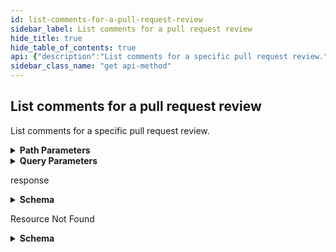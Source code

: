 ```yaml
---
id: list-comments-for-a-pull-request-review
sidebar_label: List comments for a pull request review
hide_title: true
hide_table_of_contents: true
api: {"description":"List comments for a specific pull request review.","externalDocs":{"description":"API method documentation","url":"https://docs.github.com/rest/reference/pulls#list-comments-for-a-pull-request-review"},"operationId":"pulls/list-comments-for-review","parameters":[{"in":"path","name":"owner","required":true,"schema":{"type":"string"}},{"in":"path","name":"repo","required":true,"schema":{"type":"string"}},{"in":"path","name":"pull_number","required":true,"schema":{"type":"integer"}},{"description":"review_id parameter","in":"path","name":"review_id","required":true,"schema":{"type":"integer"}},{"description":"Results per page (max 100).","in":"query","name":"per_page","schema":{"default":30,"type":"integer"}},{"description":"Page number of the results to fetch.","in":"query","name":"page","schema":{"default":1,"type":"integer"}}],"responses":{"200":{"content":{"application/json":{"examples":{"default":{"value":[{"_links":{"html":{"href":"https://github.com/octocat/Hello-World/pull/1#discussion-diff-1"},"pull_request":{"href":"https://api.github.com/repos/octocat/Hello-World/pulls/1"},"self":{"href":"https://api.github.com/repos/octocat/Hello-World/pulls/comments/1"}},"author_association":"NONE","body":"Great stuff!","commit_id":"6dcb09b5b57875f334f61aebed695e2e4193db5e","created_at":"2011-04-14T16:00:49.000Z","diff_hunk":"@@ -16,33 +16,40 @@ public class Connection : IConnection...","html_url":"https://github.com/octocat/Hello-World/pull/1#discussion-diff-1","id":10,"in_reply_to_id":8,"node_id":"MDI0OlB1bGxSZXF1ZXN0UmV2aWV3Q29tbWVudDEw","original_commit_id":"9c48853fa3dc5c1c3d6f1f1cd1f2743e72652840","original_position":4,"path":"file1.txt","position":1,"pull_request_review_id":42,"pull_request_url":"https://api.github.com/repos/octocat/Hello-World/pulls/1","updated_at":"2011-04-14T16:00:49.000Z","url":"https://api.github.com/repos/octocat/Hello-World/pulls/comments/1","user":{"avatar_url":"https://github.com/images/error/octocat_happy.gif","events_url":"https://api.github.com/users/octocat/events{/privacy}","followers_url":"https://api.github.com/users/octocat/followers","following_url":"https://api.github.com/users/octocat/following{/other_user}","gists_url":"https://api.github.com/users/octocat/gists{/gist_id}","gravatar_id":"","html_url":"https://github.com/octocat","id":1,"login":"octocat","node_id":"MDQ6VXNlcjE=","organizations_url":"https://api.github.com/users/octocat/orgs","received_events_url":"https://api.github.com/users/octocat/received_events","repos_url":"https://api.github.com/users/octocat/repos","site_admin":false,"starred_url":"https://api.github.com/users/octocat/starred{/owner}{/repo}","subscriptions_url":"https://api.github.com/users/octocat/subscriptions","type":"User","url":"https://api.github.com/users/octocat"}}]}},"schema":{"items":{"description":"Legacy Review Comment","properties":{"_links":{"properties":{"html":{"description":"Hypermedia Link","properties":{"href":{"type":"string"}},"required":["href"],"title":"Link","type":"object"},"pull_request":{"description":"Hypermedia Link","properties":{"href":{"type":"string"}},"required":["href"],"title":"Link","type":"object"},"self":{"description":"Hypermedia Link","properties":{"href":{"type":"string"}},"required":["href"],"title":"Link","type":"object"}},"required":["self","html","pull_request"],"type":"object"},"author_association":{"description":"How the author is associated with the repository.","enum":["COLLABORATOR","CONTRIBUTOR","FIRST_TIMER","FIRST_TIME_CONTRIBUTOR","MANNEQUIN","MEMBER","NONE","OWNER"],"example":"OWNER","title":"author_association","type":"string"},"body":{"example":"Great stuff","type":"string"},"body_html":{"type":"string"},"body_text":{"type":"string"},"commit_id":{"example":"6dcb09b5b57875f334f61aebed695e2e4193db5e","type":"string"},"created_at":{"example":"2011-04-14T16:00:49.000Z","format":"date-time","type":"string"},"diff_hunk":{"example":"@@ -16,33 +16,40 @@ public class Connection : IConnection...","type":"string"},"html_url":{"example":"https://github.com/octocat/Hello-World/pull/1#discussion-diff-1","format":"uri","type":"string"},"id":{"example":10,"type":"integer"},"in_reply_to_id":{"example":8,"type":"integer"},"line":{"description":"The line of the blob to which the comment applies. The last line of the range for a multi-line comment","example":2,"type":"integer"},"node_id":{"example":"MDI0OlB1bGxSZXF1ZXN0UmV2aWV3Q29tbWVudDEw","type":"string"},"original_commit_id":{"example":"9c48853fa3dc5c1c3d6f1f1cd1f2743e72652840","type":"string"},"original_line":{"description":"The original line of the blob to which the comment applies. The last line of the range for a multi-line comment","example":2,"type":"integer"},"original_position":{"example":4,"type":"integer"},"original_start_line":{"description":"The original first line of the range for a multi-line comment.","example":2,"nullable":true,"type":"integer"},"path":{"example":"file1.txt","type":"string"},"position":{"example":1,"nullable":true,"type":"integer"},"pull_request_review_id":{"example":42,"nullable":true,"type":"integer"},"pull_request_url":{"example":"https://api.github.com/repos/octocat/Hello-World/pulls/1","format":"uri","type":"string"},"side":{"default":"RIGHT","description":"The side of the first line of the range for a multi-line comment.","enum":["LEFT","RIGHT"],"type":"string"},"start_line":{"description":"The first line of the range for a multi-line comment.","example":2,"nullable":true,"type":"integer"},"start_side":{"default":"RIGHT","description":"The side of the first line of the range for a multi-line comment.","enum":["LEFT","RIGHT"],"nullable":true,"type":"string"},"updated_at":{"example":"2011-04-14T16:00:49.000Z","format":"date-time","type":"string"},"url":{"example":"https://api.github.com/repos/octocat/Hello-World/pulls/comments/1","format":"uri","type":"string"},"user":{"allOf":[{"description":"Simple User","nullable":true,"properties":{"avatar_url":{"example":"https://github.com/images/error/octocat_happy.gif","format":"uri","type":"string"},"events_url":{"example":"https://api.github.com/users/octocat/events{/privacy}","type":"string"},"followers_url":{"example":"https://api.github.com/users/octocat/followers","format":"uri","type":"string"},"following_url":{"example":"https://api.github.com/users/octocat/following{/other_user}","type":"string"},"gists_url":{"example":"https://api.github.com/users/octocat/gists{/gist_id}","type":"string"},"gravatar_id":{"example":"41d064eb2195891e12d0413f63227ea7","nullable":true,"type":"string"},"html_url":{"example":"https://github.com/octocat","format":"uri","type":"string"},"id":{"example":1,"type":"integer"},"login":{"example":"octocat","type":"string"},"node_id":{"example":"MDQ6VXNlcjE=","type":"string"},"organizations_url":{"example":"https://api.github.com/users/octocat/orgs","format":"uri","type":"string"},"received_events_url":{"example":"https://api.github.com/users/octocat/received_events","format":"uri","type":"string"},"repos_url":{"example":"https://api.github.com/users/octocat/repos","format":"uri","type":"string"},"site_admin":{"type":"boolean"},"starred_at":{"example":"\"2020-07-09T00:17:55Z\"","type":"string"},"starred_url":{"example":"https://api.github.com/users/octocat/starred{/owner}{/repo}","type":"string"},"subscriptions_url":{"example":"https://api.github.com/users/octocat/subscriptions","format":"uri","type":"string"},"type":{"example":"User","type":"string"},"url":{"example":"https://api.github.com/users/octocat","format":"uri","type":"string"}},"required":["avatar_url","events_url","followers_url","following_url","gists_url","gravatar_id","html_url","id","node_id","login","organizations_url","received_events_url","repos_url","site_admin","starred_url","subscriptions_url","type","url"],"title":"Simple User","type":"object"}],"nullable":true}},"required":["id","node_id","url","body","diff_hunk","path","position","original_position","commit_id","original_commit_id","user","pull_request_review_id","html_url","pull_request_url","_links","author_association","created_at","updated_at"],"title":"Legacy Review Comment","type":"object"},"type":"array"}}},"description":"response","headers":{"Link":{"example":"<https://api.github.com/resource?page=2>; rel=\"next\", <https://api.github.com/resource?page=5>; rel=\"last\"","schema":{"type":"string"}}}},"404":{"content":{"application/json":{"schema":{"description":"Basic Error","properties":{"documentation_url":{"type":"string"},"message":{"type":"string"}},"title":"Basic Error","type":"object"}}},"description":"Resource Not Found"}},"tags":["pulls"],"x-github":{"category":"pulls","enabledForGitHubApps":true,"githubCloudOnly":false,"previews":[],"subcategory":"reviews"},"method":"get","path":"/repos/{owner}/{repo}/pulls/{pull_number}/reviews/{review_id}/comments","servers":[{"url":"https://api.github.com"}],"info":{"contact":{"name":"Support","url":"https://support.github.com/contact"},"description":"GitHub's v3 REST API.","license":{"name":"MIT","url":"https://spdx.org/licenses/MIT"},"termsOfService":"https://docs.github.com/articles/github-terms-of-service","title":"GitHub v3 REST API","version":"1.1.4","x-apisguru-categories":["collaboration","developer_tools"],"x-logo":{"url":"https://twitter.com/github/profile_image?size=original"},"x-origin":[{"format":"openapi","url":"https://raw.githubusercontent.com/github/rest-api-description/main/descriptions/api.github.com/api.github.com.json","version":"3.0"}],"x-providerName":"github.com"},"postman":{"name":"List comments for a pull request review","description":{"content":"List comments for a specific pull request review.","type":"text/plain"},"url":{"path":["repos",":owner",":repo","pulls",":pull_number","reviews",":review_id","comments"],"host":["{{baseUrl}}"],"query":[{"disabled":false,"description":{"content":"Results per page (max 100).","type":"text/plain"},"key":"per_page","value":""},{"disabled":false,"description":{"content":"Page number of the results to fetch.","type":"text/plain"},"key":"page","value":""}],"variable":[{"disabled":false,"description":{"content":"(Required) ","type":"text/plain"},"type":"any","value":"","key":"owner"},{"disabled":false,"description":{"content":"(Required) ","type":"text/plain"},"type":"any","value":"","key":"repo"},{"disabled":false,"description":{"content":"(Required) ","type":"text/plain"},"type":"any","value":"","key":"pull_number"},{"disabled":false,"description":{"content":"(Required) review_id parameter","type":"text/plain"},"type":"any","value":"","key":"review_id"}]},"header":[{"key":"Accept","value":"application/json"}],"method":"GET"}}
sidebar_class_name: "get api-method"
---
```



## List comments for a pull request review



List comments for a specific pull request review.

<details style={{"marginBottom":"1rem"}}><summary style={{}}><strong>Path Parameters</strong></summary><div><ul><ParamsItem className={"paramsItem"} param={{"in":"path","name":"owner","required":true,"schema":{"type":"string"}}}></ParamsItem><ParamsItem className={"paramsItem"} param={{"in":"path","name":"repo","required":true,"schema":{"type":"string"}}}></ParamsItem><ParamsItem className={"paramsItem"} param={{"in":"path","name":"pull_number","required":true,"schema":{"type":"integer"}}}></ParamsItem><ParamsItem className={"paramsItem"} param={{"description":"review_id parameter","in":"path","name":"review_id","required":true,"schema":{"type":"integer"}}}></ParamsItem></ul></div></details><details style={{"marginBottom":"1rem"}}><summary style={{}}><strong>Query Parameters</strong></summary><div><ul><ParamsItem className={"paramsItem"} param={{"description":"Results per page (max 100).","in":"query","name":"per_page","schema":{"default":30,"type":"integer"}}}></ParamsItem><ParamsItem className={"paramsItem"} param={{"description":"Page number of the results to fetch.","in":"query","name":"page","schema":{"default":1,"type":"integer"}}}></ParamsItem></ul></div></details><div><ApiTabs><TabItem label={"200"} value={"200"}><div>

response

</div><div><details style={{}}><summary style={{"textAlign":"left"}}><strong>Schema</strong></summary><div style={{"textAlign":"left","marginLeft":"1rem"}}></div><ul style={{"marginLeft":"1rem"}}><li><div><ul><SchemaItem collapsible={true} className={"schemaItem"}><details style={{}}><summary style={{}}><strong>_links</strong><span style={{"opacity":"0.6"}}> object</span><strong style={{"fontSize":"var(--ifm-code-font-size)","color":"var(--openapi-required)"}}> required</strong></summary><div style={{"marginLeft":"1rem"}}><ul><SchemaItem collapsible={true} className={"schemaItem"}><details style={{}}><summary style={{}}><strong>html</strong><span style={{"opacity":"0.6"}}> object</span><strong style={{"fontSize":"var(--ifm-code-font-size)","color":"var(--openapi-required)"}}> required</strong></summary><div style={{"marginLeft":"1rem"}}><div style={{"marginTop":".5rem","marginBottom":".5rem"}}>

Hypermedia Link

</div><ul><SchemaItem collapsible={false} name={"href"} required={true} schemaDescription={undefined} schemaName={"string"} qualifierMessage={undefined}></SchemaItem></ul></div></details></SchemaItem><SchemaItem collapsible={true} className={"schemaItem"}><details style={{}}><summary style={{}}><strong>pull_request</strong><span style={{"opacity":"0.6"}}> object</span><strong style={{"fontSize":"var(--ifm-code-font-size)","color":"var(--openapi-required)"}}> required</strong></summary><div style={{"marginLeft":"1rem"}}><div style={{"marginTop":".5rem","marginBottom":".5rem"}}>

Hypermedia Link

</div><ul><SchemaItem collapsible={false} name={"href"} required={true} schemaDescription={undefined} schemaName={"string"} qualifierMessage={undefined}></SchemaItem></ul></div></details></SchemaItem><SchemaItem collapsible={true} className={"schemaItem"}><details style={{}}><summary style={{}}><strong>self</strong><span style={{"opacity":"0.6"}}> object</span><strong style={{"fontSize":"var(--ifm-code-font-size)","color":"var(--openapi-required)"}}> required</strong></summary><div style={{"marginLeft":"1rem"}}><div style={{"marginTop":".5rem","marginBottom":".5rem"}}>

Hypermedia Link

</div><ul><SchemaItem collapsible={false} name={"href"} required={true} schemaDescription={undefined} schemaName={"string"} qualifierMessage={undefined}></SchemaItem></ul></div></details></SchemaItem></ul></div></details></SchemaItem><SchemaItem collapsible={false} name={"author_association"} required={true} schemaDescription={"How the author is associated with the repository."} schemaName={"author_association"} qualifierMessage={"**Possible values:** [`COLLABORATOR`, `CONTRIBUTOR`, `FIRST_TIMER`, `FIRST_TIME_CONTRIBUTOR`, `MANNEQUIN`, `MEMBER`, `NONE`, `OWNER`]"}></SchemaItem><SchemaItem collapsible={false} name={"body"} required={true} schemaDescription={undefined} schemaName={"string"} qualifierMessage={undefined}></SchemaItem><SchemaItem collapsible={false} name={"body_html"} required={false} schemaDescription={undefined} schemaName={"string"} qualifierMessage={undefined}></SchemaItem><SchemaItem collapsible={false} name={"body_text"} required={false} schemaDescription={undefined} schemaName={"string"} qualifierMessage={undefined}></SchemaItem><SchemaItem collapsible={false} name={"commit_id"} required={true} schemaDescription={undefined} schemaName={"string"} qualifierMessage={undefined}></SchemaItem><SchemaItem collapsible={false} name={"created_at"} required={true} schemaDescription={undefined} schemaName={"date-time"} qualifierMessage={undefined}></SchemaItem><SchemaItem collapsible={false} name={"diff_hunk"} required={true} schemaDescription={undefined} schemaName={"string"} qualifierMessage={undefined}></SchemaItem><SchemaItem collapsible={false} name={"html_url"} required={true} schemaDescription={undefined} schemaName={"uri"} qualifierMessage={undefined}></SchemaItem><SchemaItem collapsible={false} name={"id"} required={true} schemaDescription={undefined} schemaName={"integer"} qualifierMessage={undefined}></SchemaItem><SchemaItem collapsible={false} name={"in_reply_to_id"} required={false} schemaDescription={undefined} schemaName={"integer"} qualifierMessage={undefined}></SchemaItem><SchemaItem collapsible={false} name={"line"} required={false} schemaDescription={"The line of the blob to which the comment applies. The last line of the range for a multi-line comment"} schemaName={"integer"} qualifierMessage={undefined}></SchemaItem><SchemaItem collapsible={false} name={"node_id"} required={true} schemaDescription={undefined} schemaName={"string"} qualifierMessage={undefined}></SchemaItem><SchemaItem collapsible={false} name={"original_commit_id"} required={true} schemaDescription={undefined} schemaName={"string"} qualifierMessage={undefined}></SchemaItem><SchemaItem collapsible={false} name={"original_line"} required={false} schemaDescription={"The original line of the blob to which the comment applies. The last line of the range for a multi-line comment"} schemaName={"integer"} qualifierMessage={undefined}></SchemaItem><SchemaItem collapsible={false} name={"original_position"} required={true} schemaDescription={undefined} schemaName={"integer"} qualifierMessage={undefined}></SchemaItem><SchemaItem collapsible={false} name={"original_start_line"} required={false} schemaDescription={"The original first line of the range for a multi-line comment."} schemaName={"integer"} qualifierMessage={undefined}></SchemaItem><SchemaItem collapsible={false} name={"path"} required={true} schemaDescription={undefined} schemaName={"string"} qualifierMessage={undefined}></SchemaItem><SchemaItem collapsible={false} name={"position"} required={true} schemaDescription={undefined} schemaName={"integer"} qualifierMessage={undefined}></SchemaItem><SchemaItem collapsible={false} name={"pull_request_review_id"} required={true} schemaDescription={undefined} schemaName={"integer"} qualifierMessage={undefined}></SchemaItem><SchemaItem collapsible={false} name={"pull_request_url"} required={true} schemaDescription={undefined} schemaName={"uri"} qualifierMessage={undefined}></SchemaItem><SchemaItem collapsible={false} name={"side"} required={false} schemaDescription={"The side of the first line of the range for a multi-line comment."} schemaName={"string"} qualifierMessage={"**Possible values:** [`LEFT`, `RIGHT`]"}></SchemaItem><SchemaItem collapsible={false} name={"start_line"} required={false} schemaDescription={"The first line of the range for a multi-line comment."} schemaName={"integer"} qualifierMessage={undefined}></SchemaItem><SchemaItem collapsible={false} name={"start_side"} required={false} schemaDescription={"The side of the first line of the range for a multi-line comment."} schemaName={"string"} qualifierMessage={"**Possible values:** [`LEFT`, `RIGHT`]"}></SchemaItem><SchemaItem collapsible={false} name={"updated_at"} required={true} schemaDescription={undefined} schemaName={"date-time"} qualifierMessage={undefined}></SchemaItem><SchemaItem collapsible={false} name={"url"} required={true} schemaDescription={undefined} schemaName={"uri"} qualifierMessage={undefined}></SchemaItem><SchemaItem collapsible={true} className={"schemaItem"}><details style={{}}><summary style={{}}><strong>user</strong><span style={{"opacity":"0.6"}}> object</span><strong style={{"fontSize":"var(--ifm-code-font-size)","color":"var(--openapi-required)"}}> required</strong></summary><div style={{"marginLeft":"1rem"}}><div><span className={"badge badge--info"} style={{"marginBottom":"1rem"}}>allOf</span><ul className={"allOf"}><SchemaItem collapsible={false} name={"avatar_url"} required={true} schemaDescription={undefined} schemaName={"uri"} qualifierMessage={undefined}></SchemaItem><SchemaItem collapsible={false} name={"events_url"} required={true} schemaDescription={undefined} schemaName={"string"} qualifierMessage={undefined}></SchemaItem><SchemaItem collapsible={false} name={"followers_url"} required={true} schemaDescription={undefined} schemaName={"uri"} qualifierMessage={undefined}></SchemaItem><SchemaItem collapsible={false} name={"following_url"} required={true} schemaDescription={undefined} schemaName={"string"} qualifierMessage={undefined}></SchemaItem><SchemaItem collapsible={false} name={"gists_url"} required={true} schemaDescription={undefined} schemaName={"string"} qualifierMessage={undefined}></SchemaItem><SchemaItem collapsible={false} name={"gravatar_id"} required={true} schemaDescription={undefined} schemaName={"string"} qualifierMessage={undefined}></SchemaItem><SchemaItem collapsible={false} name={"html_url"} required={true} schemaDescription={undefined} schemaName={"uri"} qualifierMessage={undefined}></SchemaItem><SchemaItem collapsible={false} name={"id"} required={true} schemaDescription={undefined} schemaName={"integer"} qualifierMessage={undefined}></SchemaItem><SchemaItem collapsible={false} name={"login"} required={true} schemaDescription={undefined} schemaName={"string"} qualifierMessage={undefined}></SchemaItem><SchemaItem collapsible={false} name={"node_id"} required={true} schemaDescription={undefined} schemaName={"string"} qualifierMessage={undefined}></SchemaItem><SchemaItem collapsible={false} name={"organizations_url"} required={true} schemaDescription={undefined} schemaName={"uri"} qualifierMessage={undefined}></SchemaItem><SchemaItem collapsible={false} name={"received_events_url"} required={true} schemaDescription={undefined} schemaName={"uri"} qualifierMessage={undefined}></SchemaItem><SchemaItem collapsible={false} name={"repos_url"} required={true} schemaDescription={undefined} schemaName={"uri"} qualifierMessage={undefined}></SchemaItem><SchemaItem collapsible={false} name={"site_admin"} required={true} schemaDescription={undefined} schemaName={"boolean"} qualifierMessage={undefined}></SchemaItem><SchemaItem collapsible={false} name={"starred_at"} required={false} schemaDescription={undefined} schemaName={"string"} qualifierMessage={undefined}></SchemaItem><SchemaItem collapsible={false} name={"starred_url"} required={true} schemaDescription={undefined} schemaName={"string"} qualifierMessage={undefined}></SchemaItem><SchemaItem collapsible={false} name={"subscriptions_url"} required={true} schemaDescription={undefined} schemaName={"uri"} qualifierMessage={undefined}></SchemaItem><SchemaItem collapsible={false} name={"type"} required={true} schemaDescription={undefined} schemaName={"string"} qualifierMessage={undefined}></SchemaItem><SchemaItem collapsible={false} name={"url"} required={true} schemaDescription={undefined} schemaName={"uri"} qualifierMessage={undefined}></SchemaItem></ul></div></div></details></SchemaItem></ul></div></li></ul></details></div></TabItem><TabItem label={"404"} value={"404"}><div>

Resource Not Found

</div><div><details style={{}}><summary style={{"textAlign":"left"}}><strong>Schema</strong></summary><div style={{"textAlign":"left","marginLeft":"1rem"}}></div><ul style={{"marginLeft":"1rem"}}><SchemaItem collapsible={false} name={"documentation_url"} required={false} schemaDescription={undefined} schemaName={"string"} qualifierMessage={undefined}></SchemaItem><SchemaItem collapsible={false} name={"message"} required={false} schemaDescription={undefined} schemaName={"string"} qualifierMessage={undefined}></SchemaItem></ul></details></div></TabItem></ApiTabs></div>
      